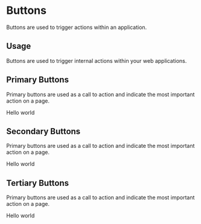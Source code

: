 
<Meta title="Design System|Buttons" component={PrimaryButtonDs} />

# Buttons

Buttons are used to trigger actions within an application.

## Usage

Buttons are used to trigger internal actions within your web applications.

## Primary Buttons

Primary buttons are used as a call to action and indicate the most important action on a page.

<Preview withToolbar>
  <Story name="primary">
    <PrimaryButtonDs>Hello world</PrimaryButtonDs>
  </Story>
</Preview>

## Secondary Buttons

Primary buttons are used as a call to action and indicate the most important action on a page.

<Story name="secondary">
  <SecondaryButtonDs>Hello world</SecondaryButtonDs>
</Story>

## Tertiary Buttons

Primary buttons are used as a call to action and indicate the most important action on a page.

<Story name="tertiary">
  <TertiaryButtonDs>Hello world</TertiaryButtonDs>
</Story>
